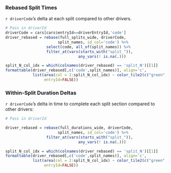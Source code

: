 ### Rebased Split Times

`r driverCode`'s delta at each split compared to other drivers.

```r
# Pass in driverId
driverCode = cars[cars$entryId==driverEntryId,'code']
driver_rebased = rebase(full_splits_wide, driverCode,
                       split_names, id_col='code') %>%
                  select(code, all_of(split_names)) %>%
                  filter_at(vars(starts_with("split_")),
                                any_vars(! is.na(.)))

split_N_col_idx = which(colnames(driver_rebased) == 'split_N')[[1]]
formattable(driver_rebased[,c('code',split_names)], align='c',
            list(area(col = 2:split_N_col_idx) ~ color_tile2(c("green",'white',"red")),
                 entryId=FALSE))
```

### Within-Split Duration Deltas

`r driverCode`'s delta in time to complete each split section compared to other drivers:

```r
# Pass in driverId

driver_rebased = rebase(full_durations_wide, driverCode,
                       split_names, id_col='code') %>%
                  filter_at(vars(starts_with("split_")),
                                any_vars(! is.na(.)))

split_N_col_idx = which(colnames(driver_rebased) == 'split_N')[[1]]
formattable(driver_rebased[,c('code',split_names)], align='c',
            list(area(col = 2:split_N_col_idx) ~ color_tile2(c("green",'white',"red")),
                 entryId=FALSE))
```

